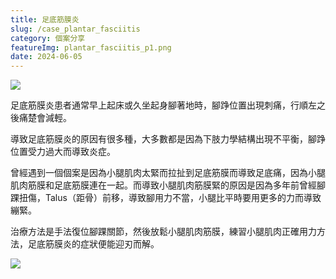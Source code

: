 ```yaml
---
title: 足底筋膜炎
slug: /case_plantar_fasciitis
category: 個案分享
featureImg: plantar_fasciitis_p1.png
date: 2024-06-05
---
```


<img src="/images/blog/plantar_fasciitis_p1.png" className="blog-sqimg" />

足底筋膜炎患者通常早上起床或久坐起身腳著地時，腳踭位置出現刺痛，行順左之後痛楚會減輕。

導致足底筋膜炎的原因有很多種，大多數都是因為下肢力學結構出現不平衡，腳踭位置受力過大而導致炎症。

曾經遇到一個個案是因為小腿肌肉太緊而拉扯到足底筋膜而導致足底痛，因為小腿肌肉筋膜和足底筋膜連在一起。而導致小腿肌肉筋膜緊的原因是因為多年前曾經腳踝扭傷，Talus（距骨）前移，導致腳用力不當，小腿比平時要用更多的力而導致繃緊。

治療方法是手法復位腳踝關節，然後放鬆小腿肌肉筋膜，練習小腿肌肉正確用力方法，足底筋膜炎的症狀便能迎刃而解。

<img src="/images/blog/plantar_fasciitis_p2.png" className="blog-sqimg" />